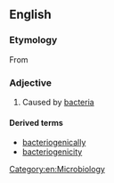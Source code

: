 ==English==

===Etymology===
From {{confix|bacterio|genic|lang=en}}

===Adjective===
{{en-adj|-}}

# Caused by [[bacteria]]

====Derived terms====
* [[bacteriogenically]]
* [[bacteriogenicity]]

[[Category:en:Microbiology]]